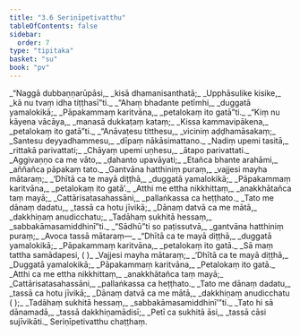 ```yaml
---
title: "3.6 Seriṇīpetivatthu"
tableOfContents: false
sidebar:
  order: 7
type: "tipitaka"
basket: "su"
book: "pv"
---
```



<DynamicBreadcrumb />

<Division number="464" book="pv" bookNo="19" page="175">

<Paragraph number="502" type="verses" book="pv">
_“Naggā dubbaṇṇarūpāsi,_  
_kisā dhamanisanthatā;_  
_Upphāsulike kisike,_  
_kā nu tvaṃ idha tiṭṭhasī”ti._  

</Paragraph>

</Division>
<Division number="465" book="pv" bookNo="19" page="175">

<Paragraph number="503" type="verses" book="pv">
_“Ahaṃ bhadante petīmhi,_  
_duggatā yamalokikā;_  
_Pāpakammaṃ karitvāna,_  
_petalokaṃ ito gatā”ti._  

</Paragraph>

</Division>
<Division number="466" book="pv" bookNo="19" page="175">

<Paragraph number="504" type="verses" book="pv">
_“Kiṃ nu kāyena vācāya,_  
_manasā dukkaṭaṃ kataṃ;_  
_Kissa kammavipākena,_  
_petalokaṃ ito gatā”ti._  

</Paragraph>

</Division>
<Division number="467" book="pv" bookNo="19" page="175">

<Paragraph number="505" type="verses" book="pv">
_“Anāvaṭesu titthesu,_  
_viciniṃ aḍḍhamāsakaṃ;_  
_Santesu deyyadhammesu,_  
_dīpaṃ nākāsimattano._  

</Paragraph>

</Division>
<Division number="468" book="pv" bookNo="19" page="175">

<Paragraph number="506" type="verses" book="pv">
_Nadiṃ upemi tasitā,_  
_rittakā parivattati;_  
_Chāyaṃ upemi uṇhesu,_  
_ātapo parivattati._  

</Paragraph>

</Division>
<Division number="469" book="pv" bookNo="19" page="175">

<Paragraph number="507" type="verses" book="pv">
_Aggivaṇṇo ca me vāto,_  
_ḍahanto upavāyati;_  
_Etañca bhante arahāmi,_  
_aññañca pāpakaṃ tato._  

</Paragraph>

</Division>
<Division number="470" book="pv" bookNo="19" page="175">

<Paragraph number="508" type="verses" book="pv">
_Gantvāna hatthiniṃ puraṃ,_  
_vajjesi mayha mātaraṃ;_  
_‘Dhītā ca te mayā diṭṭhā,_  
_duggatā yamalokikā;_  
_Pāpakammaṃ karitvāna,_  
_petalokaṃ ito gatā’._  

</Paragraph>

</Division>
<Division number="471" book="pv" bookNo="19" page="175">

<Paragraph number="509" type="verses" book="pv">
_Atthi me ettha nikkhittaṃ,_  
_anakkhātañca taṃ mayā;_  
_Cattārisatasahassāni,_  
_pallaṅkassa ca heṭṭhato._  

</Paragraph>

</Division>
<Division number="472" book="pv" bookNo="19" page="175">

<Paragraph number="510" type="verses" book="pv">
_Tato me dānaṃ dadatu,_  
_tassā ca hotu jīvikā;_  
_Dānaṃ datvā ca me mātā,_  
_dakkhiṇaṃ anudicchatu;_  
_Tadāhaṃ sukhitā hessaṃ,_  
_sabbakāmasamiddhinī”ti._  

</Paragraph>

</Division>
<Division number="473" book="pv" bookNo="19" page="176">

<Paragraph number="511" type="verses" book="pv">
_“Sādhū”ti so paṭissutvā,_  
_gantvāna hatthiniṃ puraṃ;_  
_Avoca tassā mātaraṃ—_  

</Paragraph>

<Paragraph number="512" type="verses" book="pv">
_“Dhītā ca te mayā diṭṭhā,_  
_duggatā yamalokikā;_  
_Pāpakammaṃ karitvāna,_  
_petalokaṃ ito gatā._  

</Paragraph>

</Division>
<Division number="474" book="pv" bookNo="19" page="176">

<Paragraph number="513" type="verses" book="pv">
_Sā maṃ tattha samādapesi, ( )_  
_Vajjesi mayha mātaraṃ;_  
_‘Dhītā ca te mayā diṭṭhā,_  
_Duggatā yamalokikā;_  
_Pāpakammaṃ karitvāna,_  
_Petalokaṃ ito gatā._  

</Paragraph>

</Division>
<Division number="475" book="pv" bookNo="19" page="176">

<Paragraph number="514" type="verses" book="pv">
_Atthi ca me ettha nikkhittaṃ,_  
_anakkhātañca taṃ mayā;_  
_Cattārisatasahassāni,_  
_pallaṅkassa ca heṭṭhato._  

</Paragraph>

</Division>
<Division number="476" book="pv" bookNo="19" page="176">

<Paragraph number="515" type="verses" book="pv">
_Tato me dānaṃ dadatu,_  
_tassā ca hotu jīvikā;_  
_Dānaṃ datvā ca me mātā,_  
_dakkhiṇaṃ anudicchatu ( );_  
_Tadāhaṃ sukhitā hessaṃ,_  
_sabbakāmasamiddhinī’”ti._  

</Paragraph>

</Division>
<Division number="477" book="pv" bookNo="19" page="176">

<Paragraph number="516" type="verses" book="pv">
_Tato hi sā dānamadā,_  
_tassā dakkhiṇamādisī;_  
_Petī ca sukhitā āsi,_  
_tassā cāsi sujīvikāti._  


</Paragraph>
</Division>

<Paragraph number="517" type="center" book="pv">
Seriṇīpetivatthu chaṭṭhaṃ.
</Paragraph>